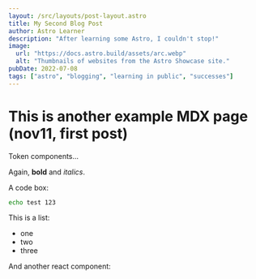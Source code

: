 ```yaml
---
layout: /src/layouts/post-layout.astro
title: My Second Blog Post
author: Astro Learner
description: "After learning some Astro, I couldn't stop!"
image:
  url: "https://docs.astro.build/assets/arc.webp"
  alt: "Thumbnails of websites from the Astro Showcase site."
pubDate: 2022-07-08
tags: ["astro", "blogging", "learning in public", "successes"]
---
```



# This is another example MDX page (nov11, first post)
 
Token components...

Again, **bold** and _italics_.

<MyComponent2 client:load />


A code box:
```bash
echo test 123
```

This is a list:
- one
- two
- three

And another react component:


<MyComponent client:load />

